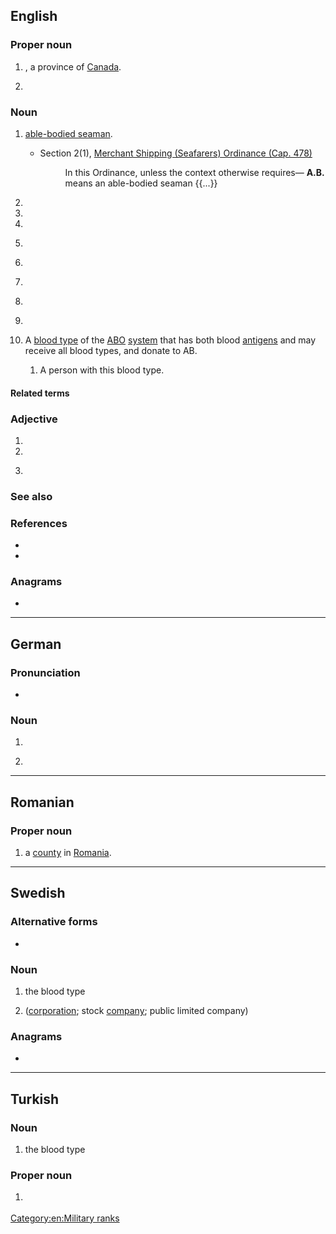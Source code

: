 {{also|Appendix:Variations of "ab"}}
==English==
{{wikipedia}}

===Proper noun===
{{en-proper noun}}

# {{abbreviation of|en|Alberta|nodot=1}}, a province of [[Canada]].
#: {{coordinate terms|en|BC|MB|NB|NL|NS|NT|NU|ON|PE|QC|SK|YT}}
# {{initialism of|en|{{w|lang=en|Artium baccalaureus|'''Artium baccalaureus'''}}}}

===Noun===
{{en-noun|~}}

# {{initialism of|en|able seaman||dot=;}} [[able-bodied seaman]].
#* Section 2(1), [https://www.elegislation.gov.hk/hk/cap478 Merchant Shipping (Seafarers) Ordinance (Cap. 478)]
#*: In this Ordinance, unless the context otherwise requires— '''A.B.''' means an able-bodied seaman {{...}}
# {{initialism of|en|adult baby}}
# {{initialism of|en|afterburner}}
# {{initialism of|en|[[aid]] to the [[blind]]}}
# {{lb|en|military|aviation}} {{initialism of|en|airbase}}
# {{lb|en|organic chemistry}} {{abbreviation of|en|alkylbenzene}}
#: {{hypo|en|LAB}}
# {{lb|en|medical}} {{initialism of|en|antibody}}
# {{initialism of|en|[[artificial]] [[breeding]]}}
# {{lb|en|law|politics}} {{initialism of|en|[[assembly]] [[bill]]}}
# A [[blood type]] of the [[ABO]] [[system]] that has both blood [[antigen]]s and may receive all blood types, and donate to AB.
#: {{cot|en|A|B|O|A+|B+|AB+|O+|A-|B-|AB-|O-}}
## {{lb|en|countable}} A person with this blood type.

====Related terms====
{{rel3|en|title=assembly bill|
|SB
|HB
|SR
|AR
|HR
}}

===Adjective===
{{en-adj|-}}

# {{initialism of|en|airborne}}
# {{initialism of|en|antiballistic}}
# {{lb|en|baseball}} {{initialism of|en|at bat}}

===See also===
{{col3|en|
|AB language
|fast yellow AB
}}

===References===
* {{R:American Heritage 2000|AB}}
* {{R:Dictionary.com|AB}}

===Anagrams===
* {{anagrams|en|a=ab|-ba-|B. A.|B.A.|BA|Ba|ba|ba'}}

[[Category:en:Military ranks]]

{{c|en|Paraphilias}}

----

==German==

===Pronunciation===
* {{audio|de|De-AB.ogg|Audio}}

===Noun===
{{head|de|noun|g=m}}

# {{abbreviation of|de|Anrufbeantworter}}
# {{lb|de|apartment listing}} {{abbreviation of|de|Altbau}}

----

==Romanian==

===Proper noun===
{{head|ro|proper noun}}

# {{abbreviation of|ro|Alba|dot=,}} a [[county]] in [[Romania]].

----

==Swedish==

===Alternative forms===
* {{l|sv|Ab}} {{qualifier|Finland Swedish, only in the sense "aktiebolag" below}}

===Noun===
{{head|sv|noun}}

# the blood type {{m|en|AB}}
# {{abbreviation of|sv|aktiebolag}} ([[corporation]]; stock [[company]]; public limited company)

===Anagrams===
* {{anagrams|sv|a=ab|ba}}

----

==Turkish==

===Noun===
{{head|tr|noun}}

# the blood type {{m|en|AB}}

===Proper noun===
{{head|tr|proper noun}}

# {{lb|tr|politics}} {{initialism of|tr|Avrupa Birliği|nodot=1}} {{gloss|European Union}}
